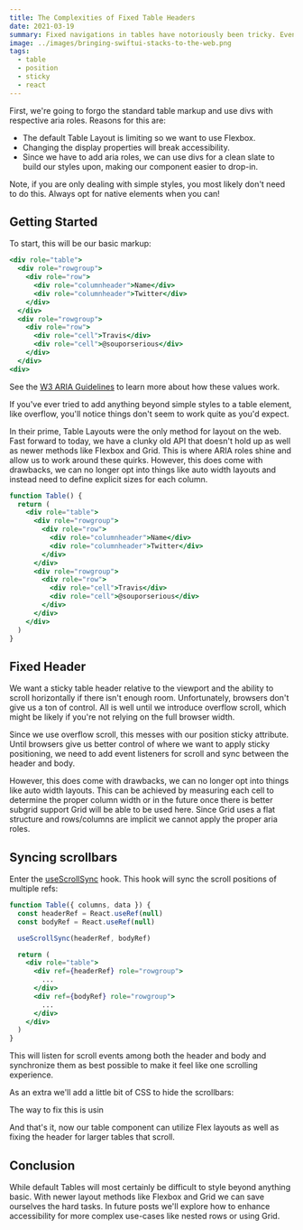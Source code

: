 ```yaml
---
title: The Complexities of Fixed Table Headers
date: 2021-03-19
summary: Fixed navigations in tables have notoriously been tricky. Even with new features like position sticky, there are still drawbacks. In this post, we'll look at handling fixed headers in a scrollable table component.
image: ../images/bringing-swiftui-stacks-to-the-web.png
tags:
  - table
  - position
  - sticky
  - react
---
```



First, we're going to forgo the standard table markup and use divs with respective aria roles. Reasons for this are:

- The default Table Layout is limiting so we want to use Flexbox.
- Changing the display properties will break accessibility.
- Since we have to add aria roles, we can use divs for a clean slate to build our styles upon, making our component easier to drop-in.

<Disclaimer>
  Note, if you are only dealing with simple styles, you most likely don't need
  to do this. Always opt for native elements when you can!
</Disclaimer>

## Getting Started

To start, this will be our basic markup:

```jsx
<div role="table">
  <div role="rowgroup">
    <div role="row">
      <div role="columnheader">Name</div>
      <div role="columnheader">Twitter</div>
    </div>
  </div>
  <div role="rowgroup">
    <div role="row">
      <div role="cell">Travis</div>
      <div role="cell">@souporserious</div>
    </div>
  </div>
<div>
```

See the [W3 ARIA Guidelines](https://www.w3.org/TR/wai-aria-1.2/#table) to learn more about how these values work.

If you've ever tried to add anything beyond simple styles to a table element, like overflow, you'll notice things don't seem to work quite as you'd expect.

In their prime, Table Layouts were the only method for layout on the web. Fast forward to today, we have a clunky old API that doesn't hold up as well as newer methods like Flexbox and Grid. This is where ARIA roles shine and allow us to work around these quirks. However, this does come with drawbacks, we can no longer opt into things like auto width layouts and instead need to define explicit sizes for each column.

```jsx
function Table() {
  return (
    <div role="table">
      <div role="rowgroup">
        <div role="row">
          <div role="columnheader">Name</div>
          <div role="columnheader">Twitter</div>
        </div>
      </div>
      <div role="rowgroup">
        <div role="row">
          <div role="cell">Travis</div>
          <div role="cell">@souporserious</div>
        </div>
      </div>
    </div>
  )
}
```

## Fixed Header

We want a sticky table header relative to the viewport and the ability to scroll horizontally if there isn't enough room. Unfortunately, browsers don't give us a ton of control. All is well until we introduce overflow scroll, which might be likely if you're not relying on the full browser width.

Since we use overflow scroll, this messes with our position sticky attribute. Until browsers give us better control of where we want to apply sticky positioning, we need to add event listeners for scroll and sync between the header and body.

However, this does come with drawbacks, we can no longer opt into things like auto width layouts. This can be achieved by measuring each cell to determine the proper column width or in the future once there is better subgrid support Grid will be able to be used here. Since Grid uses a flat structure and rows/columns are implicit we cannot apply the proper aria roles.

## Syncing scrollbars

Enter the [useScrollSync](https://github.com/souporserious/use-scroll-sync) hook. This hook will sync the scroll positions of multiple refs:

```jsx
function Table({ columns, data }) {
  const headerRef = React.useRef(null)
  const bodyRef = React.useRef(null)

  useScrollSync(headerRef, bodyRef)

  return (
    <div role="table">
      <div ref={headerRef} role="rowgroup">
        ...
      </div>
      <div ref={bodyRef} role="rowgroup">
        ...
      </div>
    </div>
  )
}
```

This will listen for scroll events among both the header and body and synchronize them as best possible to make it feel like one scrolling experience.

As an extra we'll add a little bit of CSS to hide the scrollbars:

The way to fix this is usin

And that's it, now our table component can utilize Flex layouts as well as fixing the header for larger tables that scroll.

## Conclusion

While default Tables will most certainly be difficult to style beyond anything basic. With newer layout methods like Flexbox and Grid we can save ourselves the hard tasks. In future posts we'll explore how to enhance accessibility for more complex use-cases like nested rows or using Grid.
